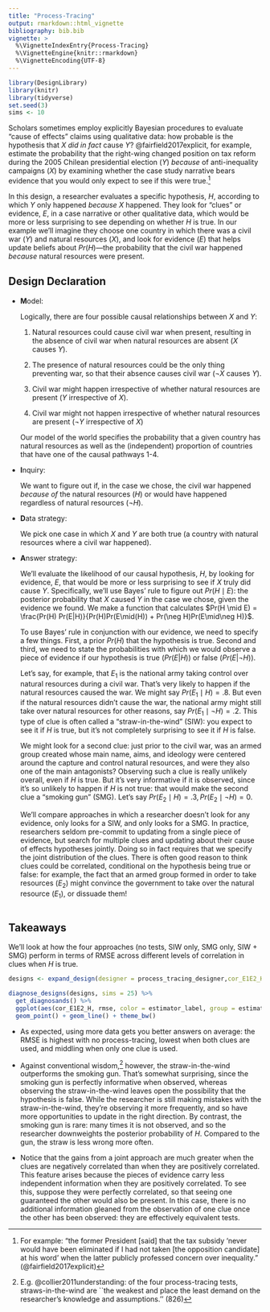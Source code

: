 ```yaml
---
title: "Process-Tracing"
output: rmarkdown::html_vignette
bibliography: bib.bib
vignette: >
  %\VignetteIndexEntry{Process-Tracing}
  %\VignetteEngine{knitr::rmarkdown}
  %\VignetteEncoding{UTF-8}
---
```


```r
library(DesignLibrary)
library(knitr)
library(tidyverse)
set.seed(3)
sims <- 10
```

Scholars sometimes employ explicitly Bayesian procedures to evaluate "cause of effects" claims using qualitative data: how probable is the hypothesis that $X$ *did in fact* cause $Y$? @fairfield2017explicit, for example, estimate the probability that the right-wing changed position on tax reform during the 2005 Chilean presidential election ($Y$) *because* of anti-inequality campaigns ($X$) by examining whether the case study narrative bears evidence that you would only expect to see if this were true.^[For example: "the former President [said] that the tax subsidy 'never would have been eliminated if I had not taken [the opposition candidate] at his word' when the latter publicly professed concern over inequality." (@fairfield2017explicit)]

In this design, a researcher evaluates a specific hypothesis, $H$, according to which $Y$ only happened *because* $X$ happened. They look for "clues" or evidence, $E$, in a case narrative or other qualitative data, which would be more or less surprising to see depending on whether $H$ is true. In our example we'll imagine they choose one country in which there was a civil war ($Y$) and natural resources ($X$), and look for evidence ($E$) that helps update beliefs about $Pr(H)$---the probability that the civil war happened *because* natural resources were present. 

## Design Declaration

- **M**odel: 

    Logically, there are four possible causal relationships between $X$ and $Y$: 

    1. Natural resources could cause civil war when present, resulting in the absence of civil war when natural resources are absent ($X$ causes $Y$). 

    2. The presence of natural resources could be the only thing preventing war, so that their absence causes civil war ($\neg X$ causes $Y$). 
  
    3. Civil war might happen irrespective of whether natural resources are present ($Y$ irrespective of $X$).
  
    4. Civil war might not happen irrespective of whether natural resources are present ($\neg Y$ irrespective of $X$) 

    Our model of the world specifies the probability that a given country has natural resources as well as the (independent) proportion of countries that have one of the causal pathways 1-4.

- **I**nquiry: 

    We want to figure out if, in the case we chose, the civil war happened *because of* the natural resources ($H$) or would have happened regardless of natural resources ($\neg H$). 

- **D**ata strategy: 

    We pick one case in which $X$ and $Y$ are both true (a country with natural resources where a civil war happened).

- **A**nswer strategy: 

    We'll evaluate the likelihood of our causal hypothesis, $H$, by looking for evidence, $E$, that would be more or less surprising to see if $X$ truly did cause $Y$. Specifically, we'll use Bayes' rule to figure out $Pr(H \mid E)$: the posterior probability that $X$ caused $Y$ in the case we chose, given the evidence we found. We make a function that calculates $Pr(H \mid E) = \frac{Pr(H) Pr(E|H)}{Pr(H)Pr(E\mid(H)) + Pr(\neg H)Pr(E\mid\neg H)}$. 
    
    To use Bayes' rule in conjunction with our evidence, we need to specify a few things. First, a prior $Pr(H)$ that the hypothesis is true. Second and third, we need to state the probabilities with which we would observe a piece of evidence if our hypothesis is true ($Pr(E|H)$) or false ($Pr(E|\neg H)$). 
    
     Let's say, for example, that $E_1$ is the national army taking control over natural resources during a civil war. That's very likely to happen if the natural resources caused the war. We might say $Pr(E_1 \mid H) = .8$. But even if the natural resources didn't cause the war, the national army might still take over natural resources for other reasons, say $Pr(E_1 \mid \neg H) = .2$. This type of clue is often called a "straw-in-the-wind" (SIW): you expect to see it if $H$ is true, but it's not completely surprising to see it if $H$ is false.

    We might look for a second clue: just prior to the civil war, was an armed group  created whose main name, aims, and ideology were centered around the capture and control natural resources, and were they also one of the main antagonists? Observing such a clue is really unlikely overall, even if $H$ is true. But it's very informative if it is observed, since it's so unlikely to happen if $H$ is not true: that would make the second clue a "smoking gun" (SMG). Let's say $Pr(E_2 \mid H) = .3, Pr(E_2 \mid \neg H) = 0$. 
    
    We'll compare approaches in which a researcher doesn't look for any evidence, only looks for a SIW, and only looks for a SMG. In practice, researchers seldom pre-commit to updating from a single piece of evidence, but search for multiple clues and updating about their cause of effects hypotheses jointly. Doing so in fact requires that we specify the joint distribution of the clues. There is often good reason to think clues could be correlated, conditional on the hypothesis being true or false: for example, the fact that an armed group formed in order to take resources ($E_2$) might convince the government to take over the natural resource ($E_1$), or dissuade them! 
    
```r
```


## Takeaways

We'll look at how the four approaches (no tests, SIW only, SMG only, SIW + SMG) perform in terms of RMSE across different levels of correlation in clues when $H$ is true.

```r
designs <- expand_design(designer = process_tracing_designer,cor_E1E2_H = c(-.32, 0, .32))

diagnose_designs(designs, sims = 25) %>% 
  get_diagnosands() %>% 
  ggplot(aes(cor_E1E2_H, rmse, color = estimator_label, group = estimator_label)) +
  geom_point() + geom_line() + theme_bw() 
```

  - As expected, using more data gets you better answers on average: the RMSE is highest with no process-tracing, lowest when both clues are used, and middling when only one clue is used.
  
  - Against conventional wisdom,^[E.g. @collier2011understanding: of the four process-tracing tests, straws-in-the-wind are ``the weakest and place the least demand on the researcher's knowledge and assumptions.'' (826)] however, the straw-in-the-wind outperforms the smoking gun. That's somewhat surprising, since the smoking gun is perfectly informative when observed, whereas observing the straw-in-the-wind leaves open the possibility that the hypothesis is false. While the researcher is still making mistakes with the straw-in-the-wind, they're observing it more frequently, and so have more opportunities to update in the right direction. By contrast, the smoking gun is rare: many times it is not observed, and so the researcher downweights the posterior probability of $H$. Compared to the gun, the straw is less wrong more often.

  - Notice that the gains from a joint approach are much greater when the clues are negatively correlated than when they are positively correlated. This feature arises because the pieces of evidence carry less independent information when they are positively correlated. To see this, suppose they were perfectly correlated, so that seeing one guaranteed the other would also be present. In this case, there is no additional information gleaned from the observation of one clue once the other has been observed: they are effectively equivalent tests. 


